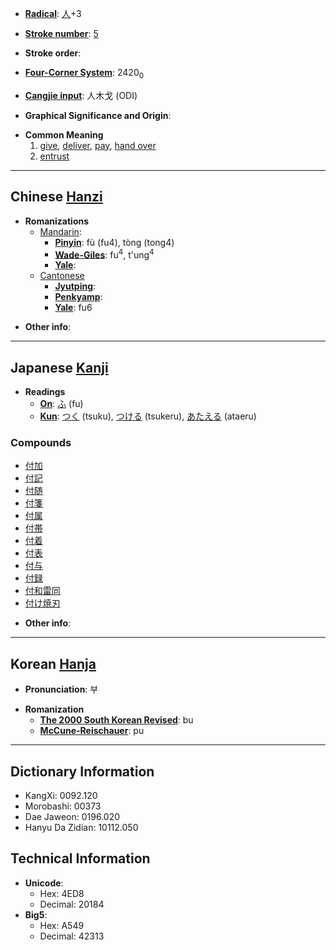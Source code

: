 * '''[[Wiktionary:Chinese radical index| Radical]]''': [[Wiktionary:Chinese radical index 人|人]]+3

* '''[[Wiktionary:Chinese total strokes index|Stroke number]]''': [[Wiktionary:Chinese total strokes index 5|5]]

* '''Stroke order''': 

* '''[[Wiktionary:Chinese four corner index|Four-Corner System]]''': 2420<sub>0</sub>

* '''[[Wiktionary:Chinese Cangjie index|Cangjie input]]''': 人木戈 (ODI)

* '''Graphical Significance and Origin''': 

* '''Common Meaning'''
*#[[give]], [[deliver]], [[pay]], [[hand over]]
*# [[entrust]]

----

== Chinese [[Hanzi]] ==

* '''Romanizations'''
** [[Mandarin]]:
*** '''[[Pinyin]]''': fù (fu4), tòng (tong4)
*** '''[[Wade-Giles]]''': fu<sup>4</sup>, t'ung<sup>4</sup>
*** '''[[Yale]]''': 
**[[Cantonese]]
***'''[[Jyutping]]''':
***'''[[Penkyamp]]''': 
***'''[[Yale]]''': fu6

* '''Other info''': 

----

== Japanese [[Kanji]] ==

* '''Readings'''
** '''[[On]]''': [[ふ]] (fu)
** '''[[Kun]]''': [[つく]] (tsuku), [[つける]] (tsukeru), [[あたえる]] (ataeru)

===Compounds===
*[[付加]]
*[[付記]]
*[[付随]]
*[[付箋]]
*[[付属]]
*[[付帯]]
*[[付着]]
*[[付表]]
*[[付与]]
*[[付録]]
*[[付和雷同]]
*[[付け焼刃]]

* '''Other info''':  

----

== Korean [[Hanja]] ==

* '''Pronunciation''': 부

* '''Romanization'''
** '''[[The 2000 South Korean Revised Romanization|The 2000 South Korean Revised]]''': bu
** '''[[McCune-Reischauer]]''': pu

----

== Dictionary Information ==

* KangXi: 0092.120
* Morobashi: 00373
* Dae Jaweon: 0196.020
* Hanyu Da Zidian: 10112.050

== Technical Information ==

* '''Unicode''':
** Hex: 4ED8
** Decimal: 20184
* '''Big5''':
** Hex: A549
** Decimal: 42313